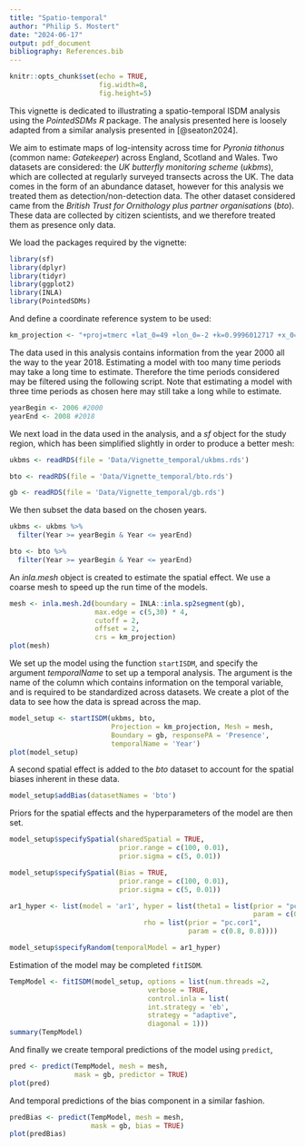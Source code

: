 ```yaml
---
title: "Spatio-temporal"
author: "Philip S. Mostert"
date: "2024-06-17"
output: pdf_document
bibliography: References.bib
---
```


```r
knitr::opts_chunk$set(echo = TRUE,
                      fig.width=8, 
                      fig.height=5)
```

This vignette is dedicated to illustrating a spatio-temporal ISDM analysis using the *PointedSDMs R* package. The analysis presented here is loosely adapted from a similar analysis presented in [@seaton2024].

We aim to estimate maps of log-intensity across time for *Pyronia tithonus* (common name: *Gatekeeper*) across England, Scotland and Wales. Two datasets are considered: the *UK butterfly monitoring scheme* (*ukbms*), which are collected at regularly surveyed transects across the UK. The data comes in the form of an abundance dataset, however for this analysis we treated them as detection/non-detection data. The other dataset considered came from the *British Trust for Ornithology plus partner organisations* (*bto*). These data are collected by citizen scientists, and we therefore treated them as presence only data.

We load the packages required by the vignette:

```r
library(sf)
library(dplyr) 
library(tidyr)
library(ggplot2)
library(INLA)
library(PointedSDMs)
```

And define a coordinate reference system to be used:

```r
km_projection <- "+proj=tmerc +lat_0=49 +lon_0=-2 +k=0.9996012717 +x_0=400000 +y_0=-100000 +ellps=airy +units=km +no_defs"
```

The data used in this analysis contains information from the year 2000 all the way to the year 2018. Estimating a model with too many time periods may take a long time to estimate. Therefore the time periods considered may be filtered using the following script. Note that estimating a model with three time periods as chosen here may still take a long while to estimate.

```r
yearBegin <- 2006 #2000
yearEnd <- 2008 #2018
```

We next load in the data used in the analysis, and a *sf* object for the study region, which has been simplified slightly in order to produce a better mesh:

```r
ukbms <- readRDS(file = 'Data/Vignette_temporal/ukbms.rds')
```

```r
bto <- readRDS(file = 'Data/Vignette_temporal/bto.rds')
```

```r
gb <- readRDS(file = 'Data/Vignette_temporal/gb.rds')
```

We then subset the data based on the chosen years.

```r
ukbms <- ukbms %>%
  filter(Year >= yearBegin & Year <= yearEnd)

bto <- bto %>%
  filter(Year >= yearBegin & Year <= yearEnd)
```

An *inla.mesh* object is created to estimate the spatial effect. We use a coarse mesh to speed up the run time of the models.

```r
mesh <- inla.mesh.2d(boundary = INLA::inla.sp2segment(gb), 
                     max.edge = c(5,30) * 4,
                     cutoff = 2,
                     offset = 2,
                     crs = km_projection)
plot(mesh)
```

We set up the model using the function `startISDM`, and specify the argument *temporalName* to set up a temporal analysis. The argument is the name of the column which contains information on the temporal variable, and is required to be standardized across datasets. We create a plot of the data to see how the data is spread across the map.

```r
model_setup <- startISDM(ukbms, bto, 
                         Projection = km_projection, Mesh = mesh,
                         Boundary = gb, responsePA = 'Presence', 
                         temporalName = 'Year')
plot(model_setup)
```

A second spatial effect is added to the *bto* dataset to account for the spatial biases inherent in these data.

```r
model_setup$addBias(datasetNames = 'bto')

```

Priors for the spatial effects and the hyperparameters of the model are then set.

```r
model_setup$specifySpatial(sharedSpatial = TRUE,
                           prior.range = c(100, 0.01),
                           prior.sigma = c(5, 0.01))

model_setup$specifySpatial(Bias = TRUE,
                           prior.range = c(100, 0.01),
                           prior.sigma = c(5, 0.01))

ar1_hyper <- list(model = 'ar1', hyper = list(theta1 = list(prior = "pc.prec", 
                                                            param = c(0.25, 0.01)),
                                 rho = list(prior = "pc.cor1", 
                                            param = c(0.8, 0.8))))

model_setup$specifyRandom(temporalModel = ar1_hyper)
```

Estimation of the model may be completed `fitISDM`.

```r
TempModel <- fitISDM(model_setup, options = list(num.threads =2,
                                  verbose = TRUE, 
                                  control.inla = list(
                                  int.strategy = 'eb',
                                  strategy = "adaptive",
                                  diagonal = 1)))
summary(TempModel)
```

And finally we create temporal predictions of the model using `predict`,

```r
pred <- predict(TempModel, mesh = mesh, 
                mask = gb, predictor = TRUE)
plot(pred)
```

And temporal predictions of the bias component in a similar fashion.

```r
predBias <- predict(TempModel, mesh = mesh,
                    mask = gb, bias = TRUE)
plot(predBias)
```
